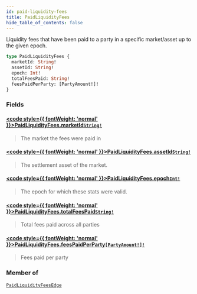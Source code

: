 ```yaml
---
id: paid-liquidity-fees
title: PaidLiquidityFees
hide_table_of_contents: false
---
```








Liquidity fees that have been paid to a party in a specific market/asset up to the given epoch.

```graphql
type PaidLiquidityFees {
  marketId: String!
  assetId: String!
  epoch: Int!
  totalFeesPaid: String!
  feesPaidPerParty: [PartyAmount!]!
}
```


### Fields

#### [<code style={{ fontWeight: 'normal' }}>PaidLiquidityFees.<b>marketId</b></code>](#)<Bullet />[`String!`](/testnet/api/graphql/scalars/string) <Badge class="secondary" text="non-null"/> <Badge class="secondary" text="scalar"/>
> The market the fees were paid in
> 

#### [<code style={{ fontWeight: 'normal' }}>PaidLiquidityFees.<b>assetId</b></code>](#)<Bullet />[`String!`](/testnet/api/graphql/scalars/string) <Badge class="secondary" text="non-null"/> <Badge class="secondary" text="scalar"/>
> The settlement asset of the market.
> 

#### [<code style={{ fontWeight: 'normal' }}>PaidLiquidityFees.<b>epoch</b></code>](#)<Bullet />[`Int!`](/testnet/api/graphql/scalars/int) <Badge class="secondary" text="non-null"/> <Badge class="secondary" text="scalar"/>
> The epoch for which these stats were valid.
> 

#### [<code style={{ fontWeight: 'normal' }}>PaidLiquidityFees.<b>totalFeesPaid</b></code>](#)<Bullet />[`String!`](/testnet/api/graphql/scalars/string) <Badge class="secondary" text="non-null"/> <Badge class="secondary" text="scalar"/>
> Total fees paid across all parties
> 

#### [<code style={{ fontWeight: 'normal' }}>PaidLiquidityFees.<b>feesPaidPerParty</b></code>](#)<Bullet />[`[PartyAmount!]!`](/testnet/api/graphql/objects/party-amount) <Badge class="secondary" text="non-null"/> <Badge class="secondary" text="object"/>
> Fees paid per party
> 



### Member of

[`PaidLiquidityFeesEdge`](/testnet/api/graphql/objects/paid-liquidity-fees-edge)  <Badge class="secondary" text="object"/>



